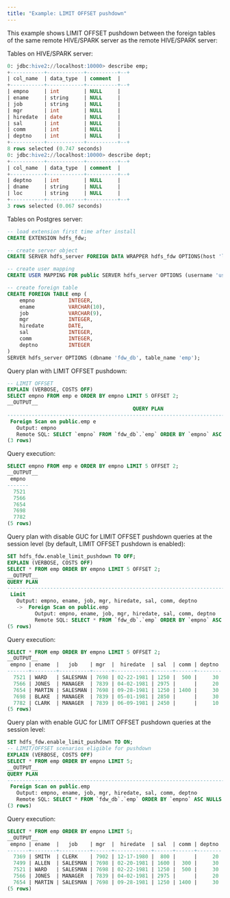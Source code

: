 ```yaml
---
title: "Example: LIMIT OFFSET pushdown"
---
```


This example shows LIMIT OFFSET pushdown between the foreign tables of the same remote HIVE/SPARK server as the remote HIVE/SPARK server:

Tables on HIVE/SPARK server:

```sql
0: jdbc:hive2://localhost:10000> describe emp;
+-----------+------------+----------+--+
| col_name  | data_type  | comment  |
+-----------+------------+----------+--+
| empno     | int        | NULL     |
| ename     | string     | NULL     |
| job       | string     | NULL     |
| mgr       | int        | NULL     |
| hiredate  | date       | NULL     |
| sal       | int        | NULL     |
| comm      | int        | NULL     |
| deptno    | int        | NULL     |
+-----------+------------+----------+--+
8 rows selected (0.747 seconds)
0: jdbc:hive2://localhost:10000> describe dept;
+-----------+------------+----------+--+
| col_name  | data_type  | comment  |
+-----------+------------+----------+--+
| deptno    | int        | NULL     |
| dname     | string     | NULL     |
| loc       | string     | NULL     |
+-----------+------------+----------+--+
3 rows selected (0.067 seconds)
```

Tables on Postgres server:

```sql
-- load extension first time after install
CREATE EXTENSION hdfs_fdw;

-- create server object
CREATE SERVER hdfs_server FOREIGN DATA WRAPPER hdfs_fdw OPTIONS(host 'localhost', port '10000', client_type 'spark', auth_type 'LDAP');

-- create user mapping
CREATE USER MAPPING FOR public SERVER hdfs_server OPTIONS (username 'user1', password 'pwd123');

-- create foreign table
CREATE FOREIGN TABLE emp (
    empno           INTEGER,
    ename           VARCHAR(10),
    job             VARCHAR(9),
    mgr             INTEGER,
    hiredate        DATE,
    sal             INTEGER,
    comm            INTEGER,
    deptno          INTEGER
)
SERVER hdfs_server OPTIONS (dbname 'fdw_db', table_name 'emp');
```

Query plan with LIMIT OFFSET pushdown:

```sql
-- LIMIT OFFSET
EXPLAIN (VERBOSE, COSTS OFF)
SELECT empno FROM emp e ORDER BY empno LIMIT 5 OFFSET 2;
__OUTPUT__
                                         QUERY PLAN                                          
---------------------------------------------------------------------------------------------
 Foreign Scan on public.emp e
   Output: empno
   Remote SQL: SELECT `empno` FROM `fdw_db`.`emp` ORDER BY `empno` ASC NULLS LAST LIMIT 2, 5
(3 rows)
```

Query execution: 
```sql
SELECT empno FROM emp e ORDER BY empno LIMIT 5 OFFSET 2;
__OUTPUT__
 empno 
-------
  7521
  7566
  7654
  7698
  7782
(5 rows)
```

Query plan with disable GUC for LIMIT OFFSET pushdown queries at the session level (by default, LIMIT OFFSET pushdown is enabled):

```sql 
SET hdfs_fdw.enable_limit_pushdown TO OFF;
EXPLAIN (VERBOSE, COSTS OFF)
SELECT * FROM emp ORDER BY empno LIMIT 5 OFFSET 2;
__OUTPUT__
QUERY PLAN
----------------------------------------------------------------------------------
 Limit
   Output: empno, ename, job, mgr, hiredate, sal, comm, deptno
   ->  Foreign Scan on public.emp
         Output: empno, ename, job, mgr, hiredate, sal, comm, deptno
         Remote SQL: SELECT * FROM `fdw_db`.`emp` ORDER BY `empno` ASC NULLS LAST
(5 rows)
```

Query execution: 
```sql
SELECT * FROM emp ORDER BY empno LIMIT 5 OFFSET 2;
__OUTPUT__
 empno | ename  |   job    | mgr  |  hiredate  | sal  | comm | deptno
-------+--------+----------+------+------------+------+------+--------
  7521 | WARD   | SALESMAN | 7698 | 02-22-1981 | 1250 |  500 |     30
  7566 | JONES  | MANAGER  | 7839 | 04-02-1981 | 2975 |      |     20
  7654 | MARTIN | SALESMAN | 7698 | 09-28-1981 | 1250 | 1400 |     30
  7698 | BLAKE  | MANAGER  | 7839 | 05-01-1981 | 2850 |      |     30
  7782 | CLARK  | MANAGER  | 7839 | 06-09-1981 | 2450 |      |     10
(5 rows)
```

Query plan with enable GUC for LIMIT OFFSET pushdown queries at the session level: 

```sql 
SET hdfs_fdw.enable_limit_pushdown TO ON;
-- LIMIT/OFFSET scenarios eligible for pushdown
EXPLAIN (VERBOSE, COSTS OFF)
SELECT * FROM emp ORDER BY empno LIMIT 5;
__OUTPUT__
QUERY PLAN
------------------------------------------------------------------------------------
 Foreign Scan on public.emp
   Output: empno, ename, job, mgr, hiredate, sal, comm, deptno
   Remote SQL: SELECT * FROM `fdw_db`.`emp` ORDER BY `empno` ASC NULLS LAST LIMIT 5
(3 rows)
```

Query execution:
```sql
SELECT * FROM emp ORDER BY empno LIMIT 5;
__OUTPUT__
 empno | ename  |   job    | mgr  |  hiredate  | sal  | comm | deptno
-------+--------+----------+------+------------+------+------+--------
  7369 | SMITH  | CLERK    | 7902 | 12-17-1980 |  800 |      |     20
  7499 | ALLEN  | SALESMAN | 7698 | 02-20-1981 | 1600 |  300 |     30
  7521 | WARD   | SALESMAN | 7698 | 02-22-1981 | 1250 |  500 |     30
  7566 | JONES  | MANAGER  | 7839 | 04-02-1981 | 2975 |      |     20
  7654 | MARTIN | SALESMAN | 7698 | 09-28-1981 | 1250 | 1400 |     30
(5 rows)
```
